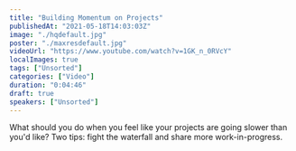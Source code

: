 ```yaml
---
title: "Building Momentum on Projects"
publishedAt: "2021-05-18T14:03:03Z"
image: "./hqdefault.jpg"
poster: "./maxresdefault.jpg"
videoUrl: "https://www.youtube.com/watch?v=1GK_n_0RVcY"
localImages: true
tags: ["Unsorted"]
categories: ["Video"]
duration: "0:04:46"
draft: true
speakers: ["Unsorted"]
---
```

What should you do when you feel like your projects are going slower than you'd like? Two tips: fight the waterfall and share more work-in-progress.
